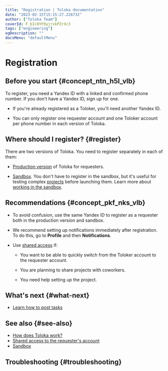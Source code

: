 ```yaml
---
title: "Registration | Toloka documentation"
date: "2023-02-15T15:15:27.226732"
author: ["Toloka Team"]
coverId: F_bIcOYF9yjrxkPZrXc3
tags: ["engineering"]
ogDescription: ""
docsMenu: "defaultMenu"
---
```



# Registration

## Before you start {#concept_ntn_h5l_vlb}

To register, you need a Yandex ID with a linked and confirmed phone number. If you don't have a Yandex ID, sign up for one.

<Note mode="restriction" title="Restriction">

- If you're already registered as a Toloker, you'll need another Yandex ID.

- You can only register one requester account and one Toloker account per phone number in each version of Toloka.

</Note>

## Where should I register? {#register}

There are two versions of Toloka. You need to register separately in each of them:

- [Production version](https://toloka.ai) of Toloka for requesters.

- [Sandbox](https://sandbox.toloka.yandex.com/for-requesters). You don't have to register in the sandbox, but it's useful for testing complex [projects](/docs/glossary#project) before launching them. Learn more about [working in the sandbox](/docs/guide/sandbox).

## Recommendations {#concept_pkf_nks_vlb}

- To avoid confusion, use the same Yandex ID to register as a requester both in the production version and sandbox.

- We recommend setting up notifications immediately after registration. To do this, go to **Profile** and then **Notifications**.

- Use [shared access](/docs/guide/multiple-access) if:

    - You want to be able to quickly switch from the Toloker account to the requester account.

    - You are planning to share projects with coworkers.

    - You need help setting up the project.

## What's next {#what-next}

- [Learn how to post tasks](/docs/guide/first-project)

## See also {#see-also}

- [How does Toloka work?](/docs/guide/overview)
- [Shared access to the requester's account](/docs/guide/multiple-access)
- [Sandbox](/docs/guide/sandbox)

## Troubleshooting {#troubleshooting}

<TroubleshootingNoSms/>

<TroubleshootingPhoneBelongsAnotherUser/>

<TroubleshootingAccountTypeMistake/>

<FaqTaskSuitable/>

<FaqStartNewProject/>

<FaqChangePhoneNumber/>

<FaqChangeAccountType/>

<FaqPartnership/>

<ContactGuideSupport/>
